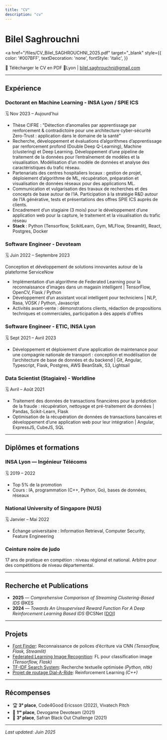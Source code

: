 ```yaml
---
title: "CV"
description: "cv"
---
```




# Bilel Saghrouchni
<a
  href="/files/CV_Bilel_SAGHROUCHNI_2025.pdf"
  target="_blank"
  style={{
    color: '#007BFF',
    textDecoration: 'none',
    fontStyle: 'italic',
  }}
>
  📄 Télécharger le CV en PDF
</a>
📍Lyon | [bilel.saghrouchni@gmail.com](mailto:bilel.saghrouchni@gmail.com) 

---

## Expérience

### Doctorant en Machine Learning - INSA Lyon / SPIE ICS
🗓️ Nov 2023 – Aujourd'hui

- Thèse CIFRE : "Détection d’anomalies par apprentissage par renforcement & contradictoire pour une architecture cyber-sécurité Zero-Trust : application
dans le domaine de la santé"
- Recherche, développement et évaluations d’algorithmes d’apprentissage par renforcement profond (Double Deep Q-Learning), Machine (clustering) et
Deep Learning. Développement d’une pipeline de traitement de la données pour l’entraînement de modèles et la visualisation. Modélisation d’un modèle
de données et analyse des caractéristiques du trafic réseau.
- Partenariats des centres hospitaliers locaux : gestion de projet, déploiement d’algorithme de ML, récupération, préparation et visualisation de données
réseaux pour des applications ML.
- Communication et vulgarisation des travaux de recherches et des concepts de base autour de l’IA. Participation à la stratégie R&D autour de l’IA
générative, tests et présentations des offres SPIE ICS auprès de clients.
- Encadrement d’un stagiaire (3 mois) pour le développement d’une application web pour la capture, le traitement et la visualisation du trafic réseau
- **Stack** : Python (Tensorflow, ScikitLearn, Gym, MLFlow, Streamlit), React, Postgres, Docker

### Software Engineer - Devoteam
🗓️ Juin 2022 – Septembre 2023

Conception et développement de solutions innovantes autour de la plateforme ServiceNow
- Implémentation d’un algorithme de Federated Learning pour la reconnaissance d’images dans un magasin intelligent | TensorFlow, OpenCV, Flask / Python
- Développement d’un assistant vocal intelligent pour techniciens | NLP, Rasa, VOSK / Python, Javascript
- Activités avant-vente : démonstrations clients, rédaction de propositions techniques et commerciales, participation à des appels d'offres

### Software Engineer - ETIC, INSA Lyon
🗓️ Sept 2021 – Avril 2023

- Développement et déploiement d’une application de maintenance pour une compagnie nationale de transport : conception et modélisation de l’architecture
de base de données et du backend | Git, Angular, Typescript, Flask, Postgres, AWS BeanStalk, S3, Lightsail

### Data Scientist (Stagiaire) - Worldline
🗓️ Avril – Août 2021

- Traitement des données de transactions financières pour la prédiction de la fraude : récupération, nettoyage et pré-traitement de données | Pandas,
Scikit-Learn, Flask
- Optimisation de la récupération de données de transactions bancaires et développement d’une application web pour leur intégration | Angular, ExpressJS,
CubeJS, SQL

---

## Diplômes et formations

### INSA Lyon — Ingénieur Télécoms
🗓️ 2019 – 2022
- Top 5% de la promotion
- Cours : IA, programmation (C++, Python, Go), bases de données, réseaux

### National University of Singapore (NUS)
🗓️ Janvier – Mai 2022
- Échange universitaire : Information Retrieval, Computer Security, Feature Engineering

### Ceinture noire de judo
17 ans de pratique en compétion : niveau régional et national. Arbitre pour des compétitions de
niveau départemental.

---

## Recherche et Publications

- **2025** — *Comprehensive Comparison of Streaming Clustering-Based IDS* @KES
- **2024** — *Towards An Unsupervised Reward Function For A Deep Reinforcement Learning Based IDS* @CSNet [[DOI](https://doi.org/10.1109/TASC.2023.3340648)]

---

## Projets

- [Font Finder](https://github.com/bilelsgh/font_finder): Reconnaissance de polices d’écriture via CNN *(Tensorflow, Flask, Streamlit)*
- [Federated Learning Image Recognition](https://github.com/bilelsgh/FL_for_image_recognition): FL pour classification image *(Tensorflow, Flask)*
- [TF-IDF Search System](https://github.com/sinaatalay/rendercv): Recherche textuelle optimisée *(Python, nltk)*
- [Projet de routage Dial-A-Ride](https://media.licdn.com/dms/document/media/v2/D4E2DAQHYYuHTFFHsHw/profile-treasury-document-pdf-analyzed/profile-treasury-document-pdf-analyzed/0/1688116234584?e=1733961600&v=beta&t=SAiYMkxkfUkY8ItMfOtzFP335F43bIT4hfpsxlZntOQ): Reinforcement Learning *(C++)*

---

## Récompenses

- 🏆 **3ᵉ place**, Code4Good Ericsson (2022), Vivatech Pitch
- 🥇 **1ʳᵉ place**, Devogame Devoteam (2021)
- 🏅 **3ᵉ place**, Safran Black Out Challenge (2021)

---

_Last updated: Juin 2025_
